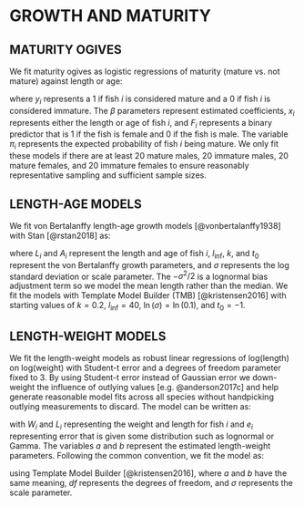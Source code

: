 # GROWTH AND MATURITY {#app:growth-and-maturity}

## MATURITY OGIVES {#sec:maturity-models}

We fit maturity ogives as logistic regressions of maturity (mature vs.\ not
mature) against length or age:

\begin{align}
y_i &\sim \mathrm{Binomial}(\pi_i)\\
\mathrm{logit} \left( \pi_i \right) &= \beta_0 + \beta_1 x_i + \beta_2 F_i
\end{align}
where $y_i$ represents a 1 if fish $i$ is considered mature and a 0 if fish $i$
is considered immature. The $\beta$ parameters represent estimated coefficients,
$x_i$ represents either the length or age of fish $i$, and $F_i$ represents
a binary predictor that is 1 if the fish is female and 0 if the fish is male.
The variable $\pi_i$ represents the expected probability of fish $i$ being
mature. We only fit these models if there are at least 20 mature males, 20
immature males, 20 mature females, and 20 immature females to ensure reasonably
representative sampling and sufficient sample sizes.

## LENGTH-AGE MODELS {#sec:length-age-models}

We fit von Bertalanffy length-age growth models [@vonbertalanffy1938] with
Stan [@rstan2018] as:

\begin{equation}
  L_i \sim \operatorname{Log-normal}
  \left( \log(l_\mathrm{inf} (1 - \exp(-k (A_i - t_0)))) - \sigma^2 / 2, \sigma \right),
\end{equation}

where $L_i$ and $A_i$ represent the length and age of fish $i$,
$l_\mathrm{inf}$, $k$, and $t_0$ represent the von Bertalanffy growth
parameters, and $\sigma$ represents the log standard deviation or scale
parameter. The $- \sigma^2 /2$ is a lognormal bias adjustment term so we model
the mean length rather than the median. We fit the models with Template Model
Builder (TMB) [@kristensen2016] with starting values of $k = 0.2$,
$l_\mathrm{inf} = 40$, $\ln (\sigma) = \ln (0.1)$, and $t_0 = -1$.

## LENGTH-WEIGHT MODELS {#sec:length-weight-models}

We fit the length-weight models as robust linear regressions of log(length) on
log(weight) with Student-t error and a degrees of freedom parameter fixed to 3.
By using Student-t error instead of Gaussian error we down-weight the influence
of outlying values [e.g. @anderson2017c] and help generate reasonable model
fits across all species without handpicking outlying measurements to discard.
The model can be written as:

\begin{equation}
  W_i = a \cdot L_i^b \cdot e_i,
\end{equation}
with $W_i$ and $L_i$ representing the weight and length for fish $i$ and $e_i$
representing error that is given some distribution such as lognormal or Gamma.
The variables $a$ and $b$ represent the estimated length-weight parameters.
Following the common convention, we fit the model as:

\begin{equation}
  \log (W_i) \sim \mathrm{Student\mhyphen t} (df = 3, \log (\ln(a) + b L_i), \sigma)
\end{equation}

using Template Model Builder [@kristensen2016], where $a$ and $b$ have the same
meaning, $df$ represents the degrees of freedom, and $\sigma$ represents the
scale parameter.
